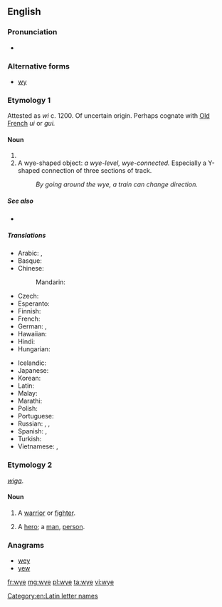 ==English==

===Pronunciation===
* {{IPA|/waɪ/}}

===Alternative forms===
* [[wy]]

===Etymology 1===
Attested as ''wi'' c. 1200. Of uncertain origin. Perhaps cognate with [[Old French]] ''ui'' or ''gui.''

====Noun====
{{en-noun}}

# {{Latn-def|en|name|Y|y}}
# A wye-shaped object: ''a wye-level, wye-connected.'' Especially a Y-shaped connection of three sections of track.
#: ''By going around the wye, a train can change direction.''

=====See also=====
* {{list:Latin script letter names/en}}

=====Translations=====
{{trans-top|name of the letter Y, y}}
* Arabic: {{t-|ar|إي غريكا|f|tr='ii ghriika}},  {{t-|ar|واي|m|tr=way}}
* Basque: {{t-|eu|larriz}}
* Chinese:
*: Mandarin: {{qualifier|English letter names are called as in English, no other standard Mandarin name exists}}
* Czech: {{t+|cs|ypsilon|n}}
* Esperanto: {{t-|eo|ipsilono}}
* Finnish: {{t|fi|yy}}
* French: {{t+|fr|i grec|m}}
* German: {{t+|de|Ypsilon|n}}, {{t-|de|Y grec|n}} {{qualifier|Switzerland also}}
* Hawaiian: {{tø|haw|ieta}}
* Hindi: {{t-|hi|वाई|tr=vā'ī}}
* Hungarian: {{t-|hu|ipszilon}}
{{trans-mid}}
* Icelandic: {{t-|is|ypsilon|n}}
* Japanese: {{t+|ja|ワイ|tr=wai}}
* Korean: {{t-|ko|와이|tr=wai|sc=Hang}}
* Latin: {{t+|la|y|alt=ȳ}}
* Malay: {{t-|ms|wai}}
* Marathi: {{t-|mr|वाय|tr=vāya|sc=Deva}}
* Polish: {{t-|pl|igrek|m}}
* Portuguese: {{t+|pt|ípsilon|m}}
* Russian: {{t-|ru|уай|n|tr=uáj, waj}} {{qualifier|English}}, {{t+|ru|игрек|m|tr=ígrek}},  {{t+|ru|ипсилон|m|tr=ipsilón}}
* Spanish: {{t+|es|i griega|f}},  {{t+|es|ye|f}}
* Turkish: {{t+|tr|ye}}
* Vietnamese: {{t-|vi|i dài}}, {{t-|vi|i-cờ-rét}}
{{trans-bottom}}

===Etymology 2===
{{etyl|ang|en}} ''[[wiga]]''.

====Noun====
{{en-noun}}

# {{context|poetic|obsolete}} A [[warrior]] or [[fighter]].
# {{context|poetic|obsolete}} A [[hero]]; a [[man]], [[person]].

===Anagrams===
* [[wey#English|wey]]
* [[yew#English|yew]]

[[Category:en:Latin letter names]]

[[fr:wye]]
[[mg:wye]]
[[pl:wye]]
[[ta:wye]]
[[vi:wye]]